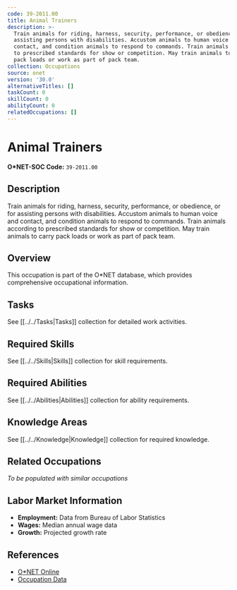 ```yaml
---
code: 39-2011.00
title: Animal Trainers
description: >-
  Train animals for riding, harness, security, performance, or obedience, or for
  assisting persons with disabilities. Accustom animals to human voice and
  contact, and condition animals to respond to commands. Train animals according
  to prescribed standards for show or competition. May train animals to carry
  pack loads or work as part of pack team.
collection: Occupations
source: onet
version: '30.0'
alternativeTitles: []
taskCount: 0
skillCount: 0
abilityCount: 0
relatedOccupations: []
---
```

# Animal Trainers

**O*NET-SOC Code:** `39-2011.00`

## Description

Train animals for riding, harness, security, performance, or obedience, or for assisting persons with disabilities. Accustom animals to human voice and contact, and condition animals to respond to commands. Train animals according to prescribed standards for show or competition. May train animals to carry pack loads or work as part of pack team.

## Overview

This occupation is part of the O*NET database, which provides comprehensive occupational information.

## Tasks

See [[../../Tasks|Tasks]] collection for detailed work activities.

## Required Skills

See [[../../Skills|Skills]] collection for skill requirements.

## Required Abilities

See [[../../Abilities|Abilities]] collection for ability requirements.

## Knowledge Areas

See [[../../Knowledge|Knowledge]] collection for required knowledge.

## Related Occupations

*To be populated with similar occupations*

## Labor Market Information

- **Employment:** Data from Bureau of Labor Statistics
- **Wages:** Median annual wage data
- **Growth:** Projected growth rate

## References

- [O*NET Online](https://www.onetonline.org/link/summary/39-2011.00)
- [Occupation Data](https://www.onetcenter.org/)
